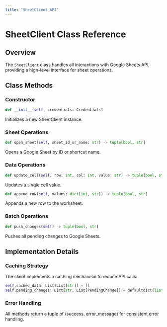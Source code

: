 ```yaml
---
title: "SheetClient API"
---
```


# SheetClient Class Reference

## Overview

The `SheetClient` class handles all interactions with Google Sheets API, providing a high-level interface for sheet operations.

## Class Methods

### Constructor

```python
def __init__(self, credentials: Credentials)
```

Initializes a new SheetClient instance.

### Sheet Operations

```python
def open_sheet(self, sheet_id_or_name: str) -> tuple[bool, str]
```

Opens a Google Sheet by ID or shortcut name.

### Data Operations

```python
def update_cell(self, row: int, col: int, value: str) -> tuple[bool, str]
```

Updates a single cell value.

```python
def append_row(self, values: dict[int, str]) -> tuple[bool, str]
```

Appends a new row to the worksheet.

### Batch Operations

```python
def push_changes(self) -> tuple[bool, str]
```

Pushes all pending changes to Google Sheets.

## Implementation Details

### Caching Strategy

The client implements a caching mechanism to reduce API calls:

```python
self.cached_data: List[List[str]] = []
self.pending_changes: Dict[str, List[PendingChange]] = defaultdict(list)
```

### Error Handling

All methods return a tuple of (success, error_message) for consistent error handling. 